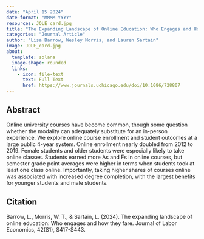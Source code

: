```yaml
---
date: "April 15 2024"
date-format: "MMMM YYYY"
resources: JOLE_card.jpg
title: "The Expanding Landscape of Online Education: Who Engages and How They Fare"
categories: "Journal Article"
author: "Lisa Barrow, Wesley Morris, and Lauren Sartain"
image: JOLE_card.jpg
about:
  template: solana
  image-shape: rounded
  links:
    - icon: file-text
      text: Full Text
      href: https://www.journals.uchicago.edu/doi/10.1086/728807
---
```


## Abstract

Online university courses have become common, though some question whether the modality can adequately substitute for an in-person experience. We explore online course enrollment and student outcomes at a large public 4-year system. Online enrollment nearly doubled from 2012 to 2019. Female students and older students were especially likely to take online classes. Students earned more As and Fs in online courses, but semester grade point averages were higher in terms when students took at least one class online. Importantly, taking higher shares of courses online was associated with increased degree completion, with the largest benefits for younger students and male students.

## Citation

Barrow, L., Morris, W. T., & Sartain, L. (2024). The expanding landscape of online education: Who engages and how they fare. Journal of Labor Economics, 42(S1), S417-S443.
